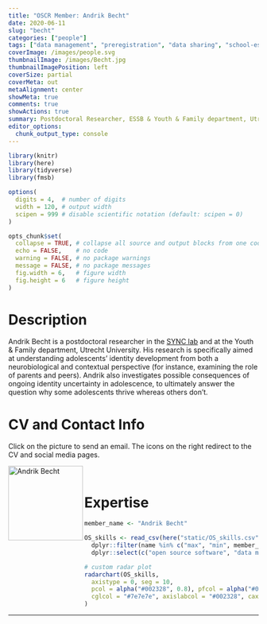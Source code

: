 ```yaml
---
title: "OSCR Member: Andrik Becht"
date: 2020-06-11
slug: "becht"
categories: ["people"]
tags: ["data management", "preregistration", "data sharing", "school-essb"] # top 3 categories + unique + school
coverImage: /images/people.svg
thumbnailImage: /images/Becht.jpg
thumbnailImagePosition: left
coverSize: partial
coverMeta: out
metaAlignment: center
showMeta: true
comments: true
showActions: true
summary: Postdoctoral Researcher, ESSB & Youth & Family department, Utrecht University
editor_options: 
  chunk_output_type: console
---
```


```r

library(knitr)
library(here)
library(tidyverse)
library(fmsb)

options(
  digits = 4,  # number of digits
  width = 120, # output width
  scipen = 999 # disable scientific notation (default: scipen = 0)
)

opts_chunk$set(
  collapse = TRUE, # collapse all source and output blocks from one code chunk into a single block
  echo = FALSE,    # no code
  warning = FALSE, # no package warnings
  message = FALSE, # no package messages
  fig.width = 6,   # figure width
  fig.height = 6   # figure height
)

```

# Description

Andrik Becht is a postdoctoral researcher in the [SYNC lab](http://erasmus-synclab.nl/) and at the Youth & Family department, Utrecht University. His research is specifically aimed at understanding adolescents' identity development from both a neurobiological and contextual perspective (for instance, examining the role of parents and peers). Andrik also investigates possible consequences of ongoing identity uncertainty in adolescence, to ultimately answer the question why some adolescents thrive whereas others don’t.

# CV and Contact Info

Click on the picture to send an email. The icons on the right redirect to the CV and social media pages.

<!-- EMAIL -->
<p>
  <a href="mailto:becht@essb.eur.nl">
  <img border="0" alt="Andrik Becht" src="/images/Becht.jpg" width="150" height="150" align="left">
  </a>
</p>

<!-- CV -->
<p align="center">
  <a href="https://www.eur.nl/people/andrik-becht" class="fa fa-file fa-2x" style="color:#00B969;">
  </a>
</p>

<!-- TWITTER -->
<p align="center">
  <a href="https://twitter.com/AndrikBecht" class="fa fa-twitter fa-2x">
  </a>
</p>

<!-- RESEARCHGATE -->
<p align="center">
  <a href="https://www.researchgate.net/profile/Andrik_Becht" class="ai ai-researchgate fa-2x" style="color:#000000;">
  </a>
</p>

<BR>

# Expertise

```r

member_name <- "Andrik Becht"

OS_skills <- read_csv(here("static/OS_skills.csv")) %>%
  dplyr::filter(name %in% c("max", "min", member_name)) %>%
  dplyr::select(c("open source software", "data management", "data sharing", "reproducible analysis", "preregistration", "open access"))

# custom radar plot
radarchart(OS_skills,
  axistype = 0, seg = 10,
  pcol = alpha("#002328", 0.8), pfcol = alpha("#00B969", 0.6), plwd = 4, centerzero = TRUE, # polygon
  cglcol = "#7e7e7e", axislabcol = "#002328", caxislabels = seq(0, 10, 2), cglwd = 0.8 # grid
)

```

***


